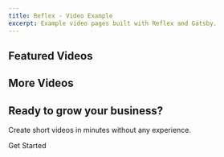 ```yaml
---
title: Reflex - Video Example
excerpt: Example video pages built with Reflex and Gatsby.
---
```


<Block src="hero" />

<Section bg="muted" py="10|14|16">
  <Container>
    <H2 textAlign="center" fontSize="2xl|3xl" fontWeight="bold" mb="0">
      Featured Videos
    </H2>
    <Block src="featured-videos" limit={3} />
  </Container>
</Section>

<Block src="home-page-form" />

<Section bg="muted" py="10|14|16">
  <Container>
    <H2 textAlign="center" fontSize="2xl|3xl" fontWeight="bold" mb="0">
      More Videos
    </H2>
    <Block src="featured-videos-2" />
  </Container>
</Section>

<Section py="8|12|16|24">
  <Container>
    <Div textAlign="center">
      <H2 fontSize="4xl|5xl" m="0">
        Ready to grow your business?
      </H2>
      <P fontSize="xl|2xl" mt="2">
        Create short videos in minutes without any experience.
      </P>
      <Link href="#" variant="button.primary.lg">
        Get Started <Icon name="arrow-right-circle" ml="2" />
      </Link>
    </Div>
  </Container>
</Section>
